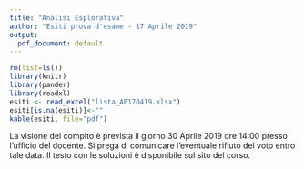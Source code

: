 ```yaml
---
title: "Analisi Esplorativa"
author: "Esiti prova d'esame - 17 Aprile 2019"
output:
  pdf_document: default
---
```


```r
rm(list=ls())
library(knitr)
library(pander)
library(readxl)
esiti <- read_excel("lista_AE170419.xlsx")
esiti[is.na(esiti)]<-""
kable(esiti, file="pdf")
```

La visione del compito è prevista il giorno 30 Aprile 2019 ore 14:00 presso l'ufficio del docente. 
Si prega di comunicare l’eventuale rifiuto del voto entro tale data. Il testo con le soluzioni è disponibile sul sito del corso.